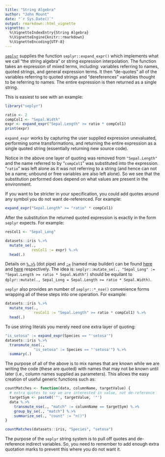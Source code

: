 ```yaml
---
title: "String Algebra"
author: "John Mount"
date: "`r Sys.Date()`"
output: rmarkdown::html_vignette
vignette: >
  %\VignetteIndexEntry{String Algebra}
  %\VignetteEngine{knitr::rmarkdown}
  %\VignetteEncoding{UTF-8}
---
```


[`seplyr`](https://winvector.github.io/seplyr/index.html) supplies the function 
`seplyr::expand_expr()` which implements what we call "the string algebra"
or string expression interpolation.
The function takes an expression of mixed terms, including: variables
referring to names, quoted strings, and general expression terms.  It then "de-quotes"
all of the variables referring to quoted strings and  "dereferences" variables 
thought to be referring to names.  The entire expression is then returned as a single string.

This is easiest to see with an example:

```r
library("seplyr")

ratio <- 2
compCol1 <- "Sepal.Width"
expr <- expand_expr("Sepal.Length" >= ratio * compCol1)
print(expr)
```

`expand_expr` works by capturing the user supplied expression unevaluated, performing some transformations, and returning the entire expression as a single quoted string (essentially
returning new source code).

Notice in the above one layer of quoting was removed from `"Sepal.Length"` and the name
referred to by "`compCol1`" was substituted into the expression. "`ratio`" was left
alone as it was not referring to a string (and hence can not be a name; unbound or free variables
are also left alone).  So we  see that the substitution performed does depend on what values
are present in the environment.

If you want to be stricter in your specification, you could add quotes around any symbol you do not want de-referenced.
For example:

```r
expand_expr("Sepal.Length" >= "ratio" * compCol1)
```

After the substitution the returned quoted expression is exactly in the form `seplyr` expects.
For example:

```r
resCol1 <- "Sepal_Long"

datasets::iris %.>%
  mutate_se(., 
            resCol1 := expr) %.>%
  head(.)
```

Details on [`%.>%`](https://winvector.github.io/wrapr/reference/grapes-.-greater-than-grapes.html) (dot pipe) and [`:=`](https://winvector.github.io/wrapr/reference/named_map_builder.html) (named map builder) can be found [here](https://winvector.github.io/wrapr/articles/dot_pipe.html) and [here](https://winvector.github.io/seplyr/articles/named_map_builder.html) respectively.  The idea is:
`seplyr::mutate_se(., "Sepal_Long" := "Sepal.Length >= ratio * Sepal.Width")` should be equilant to `dplyr::mutate(., Sepal_Long = Sepal.Length >= ratio * Sepal.Width)`.


`seplyr` also provides an number of `seplyr::*_nse()` convenience forms wrapping all of these steps into one operation.  For example:

```r
datasets::iris %.>%
  mutate_nse(., 
             resCol1 := "Sepal.Length" >= ratio * compCol1) %.>%
  head(.)
```

To use string literals you merely need one extra layer of quoting:

```r
"is_setosa" := expand_expr(Species == "'setosa'")
datasets::iris %.>%
  transmute_nse(., 
             "is_setosa" := Species == "'setosa'") %.>%
  summary(.)
```

The purpose of all of the above is to mix names that are known while we are 
writing the code (these are quoted) with names that may not be known until later
(i.e., column names supplied as parameters).  This allows the easy creation of 
useful generic functions such as:

```r
countMatches <- function(data, columnName, targetValue) {
  # extra quotes to say we are interested in value, not de-reference
  targetSym <- paste0('"', targetValue, '"') 
  data %.>%
    transmute_nse(., "match" := columnName == targetSym) %.>%
    group_by_se(., "match") %.>%
    summarize_se(., "count" := "n()")
}

countMatches(datasets::iris, "Species", "setosa")
```

The purpose of the `seplyr` string system is to pull off quotes and de-reference indirect variables.  So, you need to remember to add enough extra quotation marks to prevent this where you do not want it.



